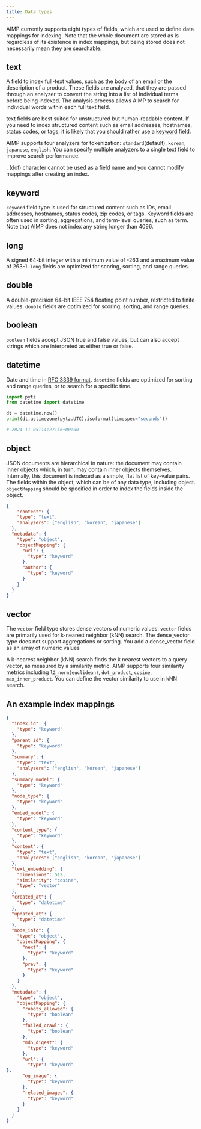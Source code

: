 ```yaml
---
title: Data types
---
```


AIMP currently supports eight types of fields, which are used to define data mappings for indexing.
Note that the whole document are stored as is regardless of its existence in index mappings,
but being stored does not necessarily mean they are searchable.

## text

A field to index full-text values, such as the body of an email or the description of a product.
These fields are analyzed, that they are passed through an analyzer to convert the string into
a list of individual terms before being indexed. The analysis process allows AIMP to search for
individual words within each full text field.

text fields are best suited for unstructured but human-readable content.
If you need to index structured content such as email addresses, hostnames, status codes, or tags,
it is likely that you should rather use a [keyword](/guides/indexes/data-types#keyword) field.

AIMP supports four analyzers for tokenization: `standard`(default), `korean`, `japanese`, `english`.
You can specify multiple analyzers to a single text field to improve search performance.

<Warning>

  . (dot) character cannot be used as a field name and you cannot modify mappings after creating an index.

</Warning>

## keyword

`keyword` field type is used for structured content such as IDs, email addresses, hostnames,
status codes, zip codes, or tags.
Keyword fields are often used in sorting, aggregations, and term-level queries, such as term.
Note that AIMP does not index any string longer than 4096.

## long

A signed 64-bit integer with a minimum value of -263 and a maximum value of 263-1.
`long` fields are optimized for scoring, sorting, and range queries.

## double

A double-precision 64-bit IEEE 754 floating point number, restricted to finite values.
`double` fields are optimized for scoring, sorting, and range queries.

## boolean

`boolean` fields accept JSON true and false values, but can also accept strings
which are interpreted as either true or false.

## datetime

Date and time in [RFC 3339 format](https://datatracker.ietf.org/doc/html/rfc3339#section-5.6).
`datetime` fields are optimized for sorting and range queries, or to search for a specific time.

```python
import pytz
from datetime import datetime

dt = datetime.now()
print(dt.astimezone(pytz.UTC).isoformat(timespec="seconds"))

# 2024-11-05T14:27:56+00:00
```

## object

JSON documents are hierarchical in nature: the document may contain inner objects which,
in turn, may contain inner objects themselves. Internally, this document is indexed as a simple,
flat list of key-value pairs. The fields within the object, which can be of any data type,
including object. `objectMapping` should be specified in order to index the fields inside the object.

```json
{
	"content": {
    "type": "text",
    "analyzers": ["english", "korean", "japanese"]
  },
  "metadata": {
    "type": "object",
    "objectMapping": {
      "url": {
        "type": "keyword"
      },
      "author": {
        "type": "keyword"
      }
    }
  }
}
```

## vector

The `vector` field type stores dense vectors of numeric values.
`vector` fields are primarily used for k-nearest neighbor (kNN) search.
The dense_vector type does not support aggregations or sorting.
You add a dense_vector field as an array of numeric values

A k-nearest neighbor (kNN) search finds the k nearest vectors to a query vector,
as measured by a similarity metric. AIMP supports four similarity metrics including
`l2_norm(euclidean)`, `dot_product`, `cosine`, `max_inner_product`.
You can define the vector similarity to use in kNN search.

## An example index mappings

```json
{
  "index_id": {
    "type": "keyword"
  },
  "parent_id": {
    "type": "keyword"
  },
  "summary": {
    "type": "text",
    "analyzers": ["english", "korean", "japanese"]
  },
  "summary_model": {
    "type": "keyword"
  },
  "node_type": {
    "type": "keyword"
  },
  "embed_model": {
    "type": "keyword"
  },
  "content_type": {
    "type": "keyword"
  },
  "content": {
    "type": "text",
    "analyzers": ["english", "korean", "japanese"]
  },
  "text_embedding": {
    "dimensions": 512,
    "similarity": "cosine",
    "type": "vector"
  },
  "created_at": {
    "type": "datetime"
  },
  "updated_at": {
    "type": "datetime"
  },
  "node_info": {
    "type": "object",
    "objectMapping": {
      "next": {
        "type": "keyword"
      },
      "prev": {
        "type": "keyword"
      }
    }
  },
  "metadata": {
    "type": "object",
    "objectMapping": {
      "robots_allowed": {
        "type": "boolean"
      },
      "failed_crawl": {
        "type": "boolean"
      },
      "md5_digest": {
        "type": "keyword"
      },
      "url": {
        "type": "keyword"
},
      "og_image": {
        "type": "keyword"
      },
      "related_images": {
        "type": "keyword"
      }
    }
  }
}
```